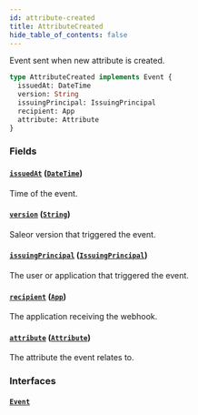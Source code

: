 ```yaml
---
id: attribute-created
title: AttributeCreated
hide_table_of_contents: false
---
```


Event sent when new attribute is created.

```graphql
type AttributeCreated implements Event {
  issuedAt: DateTime
  version: String
  issuingPrincipal: IssuingPrincipal
  recipient: App
  attribute: Attribute
}
```

### Fields

#### [`issuedAt`](#) ([`DateTime`](../../../developer/api-reference/scalars/date-time))

Time of the event.

#### [`version`](#) ([`String`](../../../developer/api-reference/scalars/string))

Saleor version that triggered the event.

#### [`issuingPrincipal`](#) ([`IssuingPrincipal`](../../../developer/api-reference/unions/issuing-principal))

The user or application that triggered the event.

#### [`recipient`](#) ([`App`](../../../developer/api-reference/objects/app))

The application receiving the webhook.

#### [`attribute`](#) ([`Attribute`](../../../developer/api-reference/objects/attribute))

The attribute the event relates to.

### Interfaces

#### [`Event`](../../../developer/api-reference/interfaces/event)
